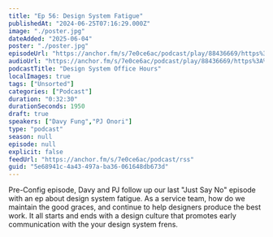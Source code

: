 ```yaml
---
title: "Ep 56: Design System Fatigue"
publishedAt: "2024-06-25T07:16:29.000Z"
image: "./poster.jpg"
dateAdded: "2025-06-04"
poster: "./poster.jpg"
episodeUrl: "https://anchor.fm/s/7e0ce6ac/podcast/play/88436669/https%3A%2F%2Fd3ctxlq1ktw2nl.cloudfront.net%2Fstaging%2F2024-5-25%2F522422cb-cccc-e80b-7623-a4ca225ca760.mp3"
audioUrl: "https://anchor.fm/s/7e0ce6ac/podcast/play/88436669/https%3A%2F%2Fd3ctxlq1ktw2nl.cloudfront.net%2Fstaging%2F2024-5-25%2F522422cb-cccc-e80b-7623-a4ca225ca760.mp3"
podcastTitle: "Design System Office Hours"
localImages: true
tags: ["Unsorted"]
categories: ["Podcast"]
duration: "0:32:30"
durationSeconds: 1950
draft: true
speakers: ["Davy Fung","PJ Onori"]
type: "podcast"
season: null
episode: null
explicit: false
feedUrl: "https://anchor.fm/s/7e0ce6ac/podcast/rss"
guid: "5e68941c-4a43-497a-ba36-061648db673d"
---
```

Pre-Config episode, Davy and PJ follow up our last "Just Say No" episode with an ep about design system fatigue. As a service team, how do we maintain the good graces, and continue to help designers produce the best work. It all starts and ends with a design culture that promotes early communication with the your design system frens.

